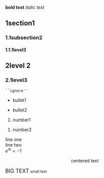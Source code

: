 '''bold text'''
''italic text''

==1section1==
===1.1subsection2===
====1.1.1level3====

==2level 2==
===2.1level3===
<pre>
``ignore''
</pre>
*bullet1

*bullet2

#number1

#number2
line one 
<br>line two 
<br><math>e^{i\pi}=-1</math>
<center>centered text</center>
<big>BIG TEXT</big>
<small>small text</small>


